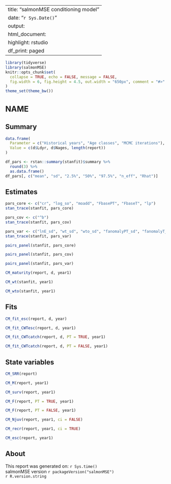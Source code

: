 
---
title: "salmonMSE conditioning model"
date: "`r Sys.Date()`"
output:
  html_document:
    highlight: rstudio
    df_print: paged
---

<style type="text/css">
h1 { /* Header 1 */
  font-size: 24px;
}
</style>

```r
library(tidyverse)
library(salmonMSE)
knitr::opts_chunk$set(
  collapse = TRUE, echo = FALSE, message = FALSE,
  fig.width = 6, fig.height = 4.5, out.width = "650px", comment = "#>"
)
theme_set(theme_bw())
```

# NAME {.tabset}

## Summary

```r
data.frame(
  Parameter = c("Historical years", "Age classes", "MCMC iterations"),
  Value = c(d$Ldyr, d$Nages, length(report))
)
```

```r
df_pars <- rstan::summary(stanfit)$summary %>%
  round(3) %>%
  as.data.frame()
df_pars[, c("mean", "sd", "2.5%", "50%", "97.5%", "n_eff", "Rhat")]
```

## Estimates

```r
pars_core <- c("cr", "log_so", "moadd", "FbasePT", "FbaseT", "lp")
stan_trace(stanfit, pars_core)
```

```r
pars_cov <- c("^b")
stan_trace(stanfit, pars_cov)
```

```r
pars_var <- c("lnE_sd", "wt_sd", "wto_sd", "fanomalyPT_sd", "fanomalyT_sd", "sd_matt")
stan_trace(stanfit, pars_var)
```

```r
pairs_panel(stanfit, pars_core)
```

```r
pairs_panel(stanfit, pars_cov)
```

```r
pairs_panel(stanfit, pars_var)
```

```r
CM_maturity(report, d, year1)
```

```r
CM_wt(stanfit, year1)
```

```r
CM_wto(stanfit, year1)
```

## Fits

```r
CM_fit_esc(report, d, year)
```

```r
CM_fit_CWTesc(report, d, year1)
```

```r
CM_fit_CWTcatch(report, d, PT = TRUE, year1)
```

```r
CM_fit_CWTcatch(report, d, PT = FALSE, year1)
```

## State variables

```r
CM_SRR(report)
```

```r
CM_M(report, year1)
```

```r
CM_surv(report, year1)
```

```r
CM_F(report, PT = TRUE, year1)
```

```r
CM_F(report, PT = FALSE, year1)
```

```r
CM_Njuv(report, year1, ci = FALSE)
```

```r
CM_recr(report, year1, ci = TRUE)
```

```r
CM_esc(report, year1)
```

## About

This report was generated on: `r Sys.time()`<br />
salmonMSE version `r packageVersion("salmonMSE")`<br />
`r R.version.string`
